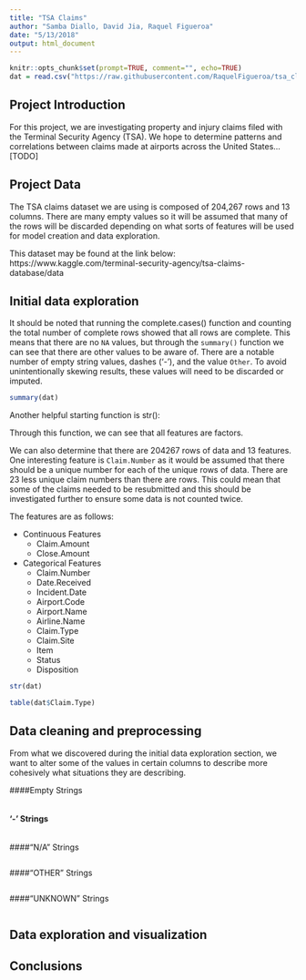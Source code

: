 ```yaml
---
title: "TSA Claims"
author: "Samba Diallo, David Jia, Raquel Figueroa"
date: "5/13/2018"
output: html_document
---
```


```r
knitr::opts_chunk$set(prompt=TRUE, comment="", echo=TRUE)
dat = read.csv("https://raw.githubusercontent.com/RaquelFigueroa/tsa_claims/master/tsa_claims.csv")
```

## Project Introduction

For this project, we are investigating property and injury claims filed with the Terminal Security Agency (TSA). We hope to determine patterns and correlations between claims made at airports across the United States...[TODO]


## Project Data

The TSA claims dataset we are using is composed of 204,267 rows and 13 columns. There are many empty values so it will be assumed that many of the rows will be discarded depending on what sorts of features will be used for model creation and data exploration.

This dataset may be found at the link below:
https://www.kaggle.com/terminal-security-agency/tsa-claims-database/data


## Initial data exploration
It should be noted that running the complete.cases() function and counting the total number of complete rows showed that all rows are complete. This means that there are no `NA` values, but through the `summary()` function we can see that there are other values to be aware of. There are a notable number of empty string values, dashes ('-'), and the value `Other`. To avoid unintentionally skewing results, these values will need to be discarded or imputed.

```r
summary(dat)
```

Another helpful starting function is str():

Through this function, we can see that all features are factors.

We can also determine that there are 204267 rows of data and 13 features.
One interesting feature is `Claim.Number` as it would be assumed that there should be a unique number for each of the unique rows of data. There are 23 less unique claim numbers than there are rows. This could mean that some of the claims needed to be resubmitted and this should be investigated further to ensure some data is not counted twice.

The features are as follows:

* Continuous Features
    + Claim.Amount
    + Close.Amount
    
* Categorical Features
    + Claim.Number
    + Date.Received
    + Incident.Date
    + Airport.Code
    + Airport.Name
    + Airline.Name
    + Claim.Type
    + Claim.Site
    + Item
    + Status
    + Disposition

```r
str(dat)
```


```r
table(dat$Claim.Type)
```

## Data cleaning and preprocessing
From what we discovered during the initial data exploration section, we want to alter some of the values in certain columns to describe more cohesively what situations they are describing. 



####Empty Strings
```r

```
        
#### '-' Strings
```r

```

####"N/A" Strings
```r

```


####"OTHER" Strings
```r

```

####"UNKNOWN" Strings
```r

```

## Data exploration and visualization

## Conclusions

